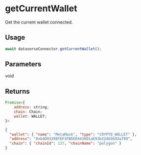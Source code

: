 # getCurrentWallet

Get the current wallet connected.

## Usage

```javascript
await dataverseConnector.getCurrentWallet();
```

## Parameters

void

## Returns

```js
Promise<{
    address: string;
    chain: Chain;
    wallet: WALLET;
}>
```

```json
{
  "wallet": { "name": "MetaMask", "type": "CRYPTO_WALLET" },
  "address": "0xb4D93398f6F3FB5EE4436D1aE93b32d65693a799",
  "chain": { "chainId": 137, "chainName": "polygon" }
}
```
